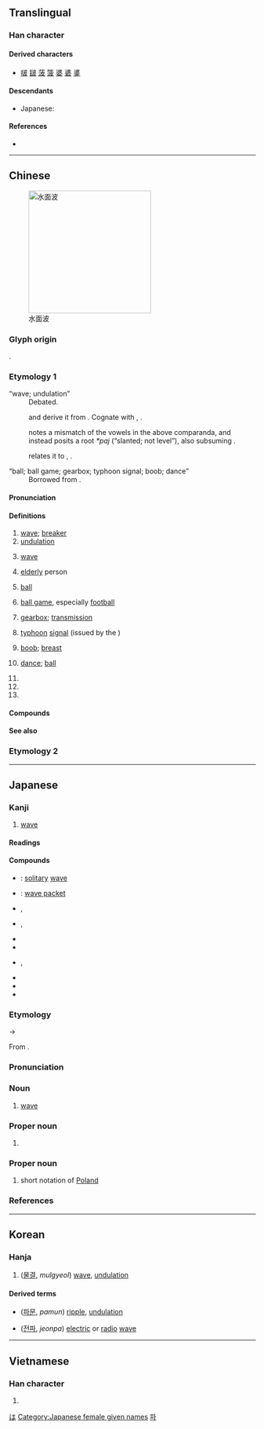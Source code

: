 {{also|疲}}
{{character info/new}}
==Translingual==

===Han character===
{{Han char|rn=85|rad=水|as=05|sn=8|four=34147|canj=EDHE|ids=⿰氵皮}}

====Derived characters====
* [[啵]] [[𨨏]] [[菠]] [[箥]] [[婆]] [[碆]] [[錃]]

====Descendants====
* Japanese: {{ja-r|は}}

====References====
* {{Han ref|kx=0617.080|dkj=17308|dj=1012.060|hdz=31597.070|uh=6CE2|ud=27874|bh=AA69|bd=43625}}

[[Category:Han characters from which hiragana were derived|は]]

----

==Chinese==
{{zh-forms}}
{{zh-wp}}
[[File:2006-01-14 Surface waves.jpg|250px|thumb|水面波]]

===Glyph origin===
{{Han etym}}
{{Han compound|水|皮|ls=psc|c1=s|c2=p|t1=water}}.

===Etymology 1===
; “wave; undulation”
: Debated.
: {{zh-ref|STEDT}} and {{zh-ref|Starostin}} derive it from {{inh|zh|sit-pro|*r/m-ba||wave; ripple}}. Cognate with {{cog|bo|རྦ}}, {{m|bo|དབའ||wave}}.
: {{zh-ref|Schuessler (2007)}} notes a mismatch of the vowels in the above comparanda, and instead posits a root ''*paj'' (“slanted; not level”), also subsuming {{och-l|陂|slope; slanting|id=1}}.
: {{zh-ref|Wang (1982)}} relates it to {{och-l|播|to winnow}}, {{och-l|簸|to winnow}}.

; “ball; ball game; gearbox; typhoon signal; boob; dance”
: Borrowed from {{bor|zh|en|ball}}.

====Pronunciation====
{{zh-pron
|m=bō
|m-s=
|c=bo1
|c-t=
|g=
|h=pfs=pô/phô;gd=bo1
|j=
|mb=bó̤
|md=pŏ̤
|mn=pho/xm,qz,tw:po/qz:po͘
|mn-t=bo1
|w=1pu,4poq
|w_note=4poq - only used in {{zh-l|*寧波}}
|x=
|mc=y
|oc=y
|cat=n,pn
}}

====Definitions====
{{zh-hanzi}}

# [[wave]]; [[breaker]]
# [[undulation]]
# {{lb|zh|science}} [[wave]]
#: {{zh-x|聲波|sound wave}}
#: {{zh-x|微波|microwave}}
# {{lb|zh|Sichuanese|including|Chongqing and Neijiang}} [[elderly]] person
# {{lb|zh|Cantonese}} [[ball]] {{zh-mw|個}}
# {{lb|zh|Cantonese}} [[ball game]], especially [[football]] {{zh-mw|場}}
# {{lb|zh|Cantonese}} [[gearbox]]; [[transmission]]
# {{lb|zh|Hong Kong Cantonese}} [[typhoon]] [[signal]] (issued by the {{w|Hong Kong Observatory}})
#: {{zh-x|八 號 波|'''Typhoon Signal''' No. 8|C}}
# {{lb|zh|chiefly|Hong Kong Cantonese}} [[boob]]; [[breast]] {{zh-mw|對|個}}
# {{lb|zh|Hong Kong Cantonese}} [[dance]]; [[ball]] {{zh-mw|個}}
# {{zh-short|波蘭|[[Poland]]}}
# {{zh-short|波斯|[[Persia]]}}
# {{surname|lang=zh}}

====Compounds====
{{zh-der|波蕩|波導管|波動|波段|波爾卡|波峰|波幅|波腹|波谷|波光|波詭雲譎|波函數:[[wavefunction]]|波黑|波及|波節|波蘭|波瀾|波瀾壯闊|波浪|波浪鼓|波累|波羅門教|波能|波平浪靜|波譜|波俏|波束|波斯||波斯尼亞和黑塞哥維那|波速|波濤|波紋|波紋管|波形|波源|波長|波折|波狀熱|秋波|香波|一寸秋波|一波|一波三折|中波波段|中短波|也波|仁波切|伏波|偃波書|光波|六波羅蜜|凌波|凌波仙子|凌波微步|凌波殿|凌波舞|凌波襪|則波|加利波里|加里波的|古井不波|古井無波|古井重波|周波|回波|太陽電波|奔波|奔波勞碌|嬌波|寧波市|尺水丈波|尺波|尺波電謝|巴波亞|平地波瀾|平地風波|強波器|微波|微波爐|微波食品|心波|急波波|恩波|情海生波|拔爾波亞|捲浪翻波|推波助瀾|揚波|擁霧翻波|擺動波|政治波普|暗送秋波|曼波|橫波|檢波|歷經波折|毫米波|沿波討源|波以耳|波光瀲灩|波光粼粼|波光蕩漾|波光閃閃|波及無辜|波哥大|波喳|波士尼亞|波士頓|波多黎各|波娘|波子曼|波導|波峭|波布政權|波布那|波希|波希戰爭|波希米亞|波形板|波微|波恩病|波扇|波提且利|波斯國|波斯地毯|波斯帝國|波斯教|波斯灣|波斯皁莢|波斯菊|波旁王朝|波昂|波札那|波查|波河|波河平原|波波|波波劫劫|波波吒吒|波波悄悄|波波淥淥|波波漉漉|波波碌碌|波洛克|波津|波流|波浪熱|波浪週期|波浪銳度|波浪阻力|波涌雲亂|波漾|波濤洶湧|波瀾老成|波爾|波爾卡舞|波爾多|波特|波特萊爾|波特酒|波痕|波盪|波磔|波磔點畫|波稜菜|波紋如縠|波納爾|波羅|波羅夷|波羅的海|波羅蓋|波羅蜜|波群|波耳|波臣|波臣派|波茨坦|波蘭舞曲|波蘭走廊|波譎雲詭|波路壯闊|波蹅|波迸|波迸流移|波逃|波道|波開浪裂|波隆那|波霸|波音|波高|波髮藻|洪波|洪波滾雪|流波|浪恬波靜|海不揚波|海不波溢|海沸波翻|海波|海波不驚|消波塊|淚波|淪波舟|淺海波|溢波|澴波|濾波|濾波器|無波無浪|無線電波|煙波|煙波客|煙波浩渺|煙波萬頃|煙波釣叟|煙波釣徒|爆炸波|的黎波里|目波|眼波|短波|短波廣播|碌碌波波|碧波|碧波爽清|碧波萬頃|示波器|秋波送情|第一波|簾波|粼粼波光|縱波|老魚跳波|者波|聲波|脈波體|腦波|臉波|臨去秋波|藍波|藍波主義|衝擊波|衝波激浪|衝波逆折|西風波|趁波逐浪|趁浪逐波|超短波|超聲波|超音波|軒然大波|載波|送秋波|逐浪隨波|金波|金波玉液|長波|防波堤|阿波羅|隨波漂流|隨波逐塵|隨波逐流|隨波逐浪|雲譎波詭|電波|電磁波|震波|震波測勘|面波羅|音波|頹波|風平波息|風波|風波亭|風波平地|餘波|餘波盪漾|駐波|鯨波|鱗波|鷗波|麼波}}

==== See also ====
{{zh-dial|乳房}}

===Etymology 2===
{{zh-see|簸|ss}}

----

==Japanese==

===Kanji===
{{ja-kanji|grade=3|rs=水05}}

# [[wave]]

====Readings====
{{ja-readings
|goon=は
|kanon=は
|kun=なみ-
}}

====Compounds====
{{der-top|Compounds}}
* {{ja-r|孤%立%波|こ%りつ%は}}: [[solitary]] [[wave]]
* {{ja-r|波%束|は%そく}}: [[wave packet]]
* {{ja-r|波%形|は%けい}}, {{ja-r|波形|なみがた|[[ripple]] [[mark]]}}
* {{ja-r|波%線|なみ%せん}}, {{ja-r|波%線|は%せん|[[wavy]] [[line]]}}
* {{ja-r|波%動|は%どう|[[surge]]}}
* {{ja-r|波%長|は%ちょう|[[wavelength]]}}
* {{ja-r|波%乱%万%丈|は%らん%ばん%じょう}}, {{ja-r|波%瀾%万%丈|は%らん%ばん%じょう|[[eventfulness]]}}
* {{ja-r|波%浪|は%ろう|waves}}
* {{ja-r|津%波|つ%なみ|[[tsunami]], [[tidal]] wave}}
* {{ja-r|波蘭|^ポーランド|[[Poland]]}}
{{der-bottom}}
{{ja-kanjitab|なみ|yomi=k}}

===Etymology===
{{IPAfont|/nami<sub>1</sub>/}} → {{IPAchar|/nami/}}

From {{inh|ja|ojp|奈美|tr=nami<sub>1</sub>}}.

===Pronunciation===
{{ja-pron|yomi=k|なみ|acc=2|acc_ref=DJR,NHK}}

===Noun===
{{ja-noun|なみ|rom=nami}}

# [[wave]]

===Proper noun===
{{ja-pos|proper|なみ}}

# {{given name|female|lang=ja|sort=なみ}}

===Proper noun===
{{ja-noun|ぽ|rom=Po}}

# {{lb|ja|abbreviation}} short notation of [[Poland]]

===References===
<references/>

[[Category:Japanese female given names]]

----

==Korean==

===Hanja===
{{ko-hanja|hangeul=파|eumhun=|rv=pa|mr=p'a|y=pha}}

# ([[물결]], ''mulgyeol'') [[wave]], [[undulation]]

====Derived terms====
* {{l|ko|波紋}} ([[파문]], ''pamun'') [[ripple]], [[undulation]]
* {{l|ko|電波}} ([[전파]], ''jeonpa'') [[electric]] or [[radio]] [[wave]]

[[Category:Hanja readings|파]]

----

==Vietnamese==

===Han character===
{{vi-hantu|[[ba]], [[bể]]|rs=水05}}

# {{defn|lang=vi|sort=水05}}